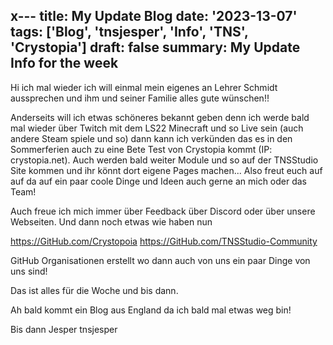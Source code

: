 x---
title: My Update Blog 
date: '2023-13-07'
tags: ['Blog', 'tnsjesper', 'Info', 'TNS', 'Crystopia']
draft: false
summary: My Update Info for the week
---

Hi ich mal wieder ich will einmal mein eigenes an Lehrer Schmidt aussprechen und ihm und seiner Familie alles gute wünschen!!

Anderseits will ich etwas schöneres bekannt geben denn ich werde bald mal wieder über Twitch mit dem LS22 Minecraft und so Live sein (auch andere Steam spiele und so) dann kann ich verkünden das es in den Sommerferien auch zu eine Bete Test von Crystopia kommt (IP: crystopia.net).
Auch werden bald weiter Module und so auf der TNSStudio Site kommen und ihr könnt dort eigene Pages machen... Also freut euch auf auf da auf ein paar coole Dinge und Ideen auch gerne an mich oder das Team!

Auch freue ich mich immer über Feedback über Discord oder über unsere Webseiten. 
Und dann noch etwas wie haben nun 

https://GitHub.com/Crystopoia
https://GitHub.com/TNSStudio-Community

GitHub Organisationen erstellt wo dann auch von uns ein paar Dinge von uns sind!

Das ist alles für die Woche und bis dann.

Ah bald kommt ein Blog aus England da ich bald mal etwas weg bin!

Bis dann Jesper tnsjesper
